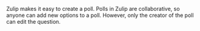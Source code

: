 Zulip makes it easy to create a poll. Polls in Zulip are collaborative, so
anyone can add new options to a poll. However, only the creator of the poll can
edit the question.
